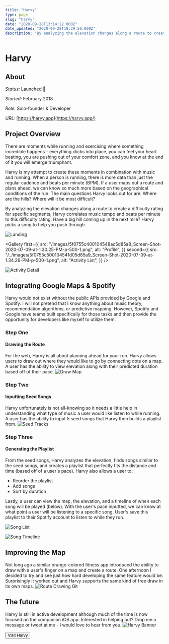 ```yaml
---
title: "Harvy"
type: page
slug: "harvy"
date: "2020-09-28T13:14:22.000Z"
date_updated: "2020-09-29T19:29:50.000Z"
description: "By analyzing the elevation changes along a route to create a difficulty rating for specific segments, Harvy correlates music tempo and beats per minute to this difficulty rating. Have a big hill coming up in the next mile? Harvy picks a song to help you push through."
---
```


# Harvy 

## About

_Status:_ Launched 🚀

_Started:_ February 2018

_Role:_ Solo-founder & Developer

_URL:_ [https://harvy.app](https://harvy.app/)

## Project Overview

There are moments while running and exercising where something incredible happens - everything clicks into place, you can feel your heart beating, you are pushing out of your comfort zone, and you know at the end of it you will emerge triumphant.

Harvy is my attempt to create these moments in combination with music and running. When a person is running, there is more data than just the regular cadence and beats per minute (BPM). If a user maps out a route and plans ahead, we can know so much more based on the geographical conditions of the run. The main questions Harvy looks out for are: Where are the hills? Where will it be most difficult?

By analyzing the elevation changes along a route to create a difficulty rating for specific segments, Harvy correlates music tempo and beats per minute to this difficulty rating. Have a big hill coming up in the next mile? Harvy picks a song to help you push through.

![Landing](../../images/5f046a4fe04b9600740f7272_Screen-Shot-2020-07-07-at-8.27.48-AM-p-1080.png)

<Gallery
  first={{
    src:
      "/images/5f0755c400104548ac5d85a8_Screen-Shot-2020-07-09-at-1.30.25-PM-p-500-1.png",
    alt: "Profile",
  }}
  second={{
    src:
      "/../images/5f0755c500104541d05d85a9_Screen-Shot-2020-07-09-at-1.34.29-PM-p-500-1.png",
    alt: "Activity List",
  }}
/>

![Activity Detail](../../images/5f0755c44a6e283f578ab169_Screen-Shot-2020-07-09-at-1.31.58-PM-p-1080-1.png)

## Integrating Google Maps & Spotify

Harvy would not exist without the public APIs provided by Google and Spotify. I will not pretend that I know anything about music theory, recommendation algorithms, or predictive mapping. However, Spotify and Google have teams built specifically for those tasks and then provide the opportunity for developers like myself to utilize them.

### Step One

#### Drawing the Route

For the web, Harvy is all about planning ahead for your run. Harvy allows users to draw out where they would like to go by connecting dots on a map. A user has the ability to view elevation along with their predicted duration based off of their pace.
![Draw Map](../../images/5f0755c5087acc6c2ed596d6_Screen-Shot-2020-07-09-at-1.32.31-PM-p-800.png)

### Step Two

#### Inputting Seed Songs

Harvy unfortunately is not all-knowing so it needs a little help in understanding what type of music a user would like listen to while running. A user has the ability to input 5 seed songs that Harvy then builds a playlist from.
![Seed Tracks](../../images/5f0755c50f194e2c26760dd8_Screen-Shot-2020-07-09-at-1.32.51-PM-p-800.png)

### Step Three

#### Generating the Playlist

From the seed songs, Harvy analyzes the elevation, finds songs similar to the seed songs, and creates a playlist that perfectly fits the distance and time (based off of a user's pace). Harvy also allows a user to:

- Reorder the playlist
- Add songs
- Sort by duration

Lastly, a user can view the map, the elevation, and a timeline of when each song will be played (below). With the user's pace inputted, we can know at what point a user will be listening to a specific song. User's save this playlist to their Spotify account to listen to while they run.

![Song List](../../images/5f0755c4908f313696b55771_Screen-Shot-2020-07-09-at-1.32.59-PM-p-800-1.png)

![Song Timeline](../../images/5f0755c35d69bdc6481467d6_Screen-Shot-2020-07-09-at-1.33.27-PM-p-800.png)

## Improving the Map

Not long ago a similar orange-colored fitness app introduced the ability to draw with a user's finger on a map and create a route. One afternoon I decided to try and see just how hard developing the same feature would be. Surprisingly it worked out and Harvy supports the same kind of free draw in its own maps.
![Route Drawing Git](../../images/5f0733074f4eccbaac53d812_Download-the-app.gif)

## The future

Harvy is still in active development although much of the time is now focused on the companion iOS app. Interested in helping out? Drop me a message or tweet at me - I would love to hear from you.
![Harvy Banner](../../images/5f075781c44838d4dcbe5edf_Harvy_Logo_Color.png)

<a href="https://harvy.app">
  <button variant="link">Visit Harvy</button>
</a>
